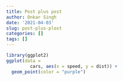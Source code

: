 ---
title: Post plus post
author: Onkar Singh
date: '2021-04-03'
slug: post-plus-plost
categories: []
tags: []
---


```{r}
library(ggplot2)
ggplot(data = 
         cars, aes(x = speed, y = dist)) + 
  geom_point(color = "purple")
```

